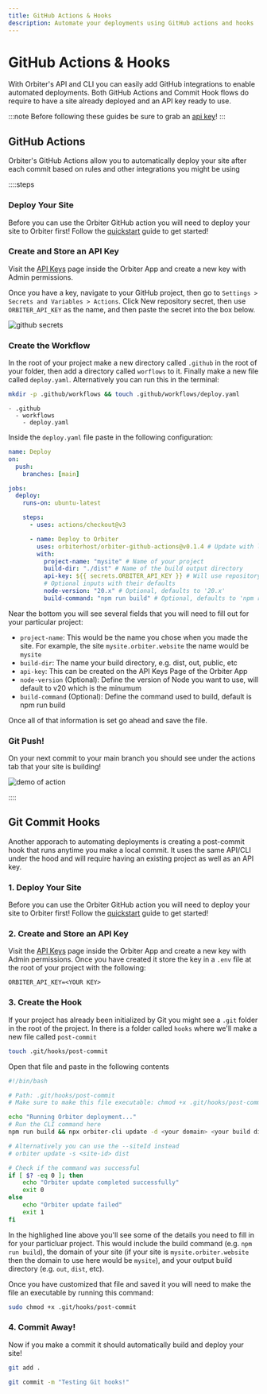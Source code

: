 ```yaml
---
title: GitHub Actions & Hooks
description: Automate your deployments using GitHub actions and hooks
---
```


# GitHub Actions & Hooks

With Orbiter's API and CLI you can easily add GitHub integrations to enable automated deployments. Both GitHub Actions and Commit Hook flows do require to have a site already deployed and an API key ready to use.

:::note
Before following these guides be sure to grab an [api key](https://app.orbiter.host/api-keys)!
:::

## GitHub Actions

Orbiter's GitHub Actions allow you to automatically deploy your site after each commit based on rules and other integrations you might be using

::::steps

### Deploy Your Site

Before you can use the Orbiter GitHub action you will need to deploy your site to Orbiter first! Follow the [quickstart](/quickstart) guide to get started!

### Create and Store an API Key

Visit the [API Keys](https://app.orbiter.host/api-keys) page inside the Orbiter App and create a new key with Admin permissions.

Once you have a key, navigate to your GitHub project, then go to `Settings > Secrets and Variables > Actions`. Click New repository secret, then use `ORBITER_API_KEY` as the name, and then paste the secret into the box below.

![github secrets](https://cdn.orbiter.host/ipfs/bafybeidf2hixnpueelza2wfbchglap6m6ndrqh2ybthbwclhvjoandbdli)

### Create the Workflow

In the root of your project make a new directory called `.github` in the root of your folder, then add a directory called `worflows` to it. Finally make a new file called `deploy.yaml`. Alternatively you can run this in the terminal:

```bash [terminal]
mkdir -p .github/workflows && touch .github/workflows/deploy.yaml
```

```
- .github
  - workflows
    - deploy.yaml
```

Inside the `deploy.yaml` file paste in the following configuration:

```yaml
name: Deploy
on:
  push:
    branches: [main]

jobs:
  deploy:
    runs-on: ubuntu-latest

    steps:
      - uses: actions/checkout@v3

      - name: Deploy to Orbiter
        uses: orbiterhost/orbiter-github-actions@v0.1.4 # Update with latest version
        with:
          project-name: "mysite" # Name of your project
          build-dir: "./dist" # Name of the build output directory
          api-key: ${{ secrets.ORBITER_API_KEY }} # Will use repository secret
          # Optional inputs with their defaults
          node-version: "20.x" # Optional, defaults to '20.x'
          build-command: "npm run build" # Optional, defaults to 'npm run build'
```

Near the bottom you will see several fields that you will need to fill out for your particular project:

- `project-name`: This would be the name you chose when you made the site. For example, the site `mysite.orbiter.website` the name would be `mysite`
- `build-dir`: The name your build directory, e.g. dist, out, public, etc
- `api-key`: This can be created on the API Keys Page of the Orbiter App
- `node-version` (Optional): Define the version of Node you want to use, will default to v20 which is the minumum
- `build-command` (Optional): Define the command used to build, default is npm run build

Once all of that information is set go ahead and save the file.

### Git Push!

On your next commit to your main branch you should see under the actions tab that your site is building!

![demo of action](https://cdn.orbiter.host/ipfs/bafybeib7nqeuttuwiqjp7omsmj6cimodte2yk5iiqhyatmmpbb7brndvde)

::::

## Git Commit Hooks

Another apporach to automating deployments is creating a post-commit hook that runs anytime you make a local commit. It uses the same API/CLI under the hood and will require having an existing project as well as an API key.

### 1. Deploy Your Site

Before you can use the Orbiter GitHub action you will need to deploy your site to Orbiter first! Follow the [quickstart](/quickstart) guide to get started!

### 2. Create and Store an API Key

Visit the [API Keys](https://app.orbiter.host/api-keys) page inside the Orbiter App and create a new key with Admin permissions. Once you have created it store the key in a `.env` file at the root of your project with the following:

```
ORBITER_API_KEY=<YOUR KEY>
```

### 3. Create the Hook

If your project has already been initialized by Git you might see a `.git` folder in the root of the project. In there is a folder called `hooks` where we'll make a new file called `post-commit`

```bash [terminal]
touch .git/hooks/post-commit
```

Open that file and paste in the following contents

```bash
#!/bin/bash

# Path: .git/hooks/post-commit
# Make sure to make this file executable: chmod +x .git/hooks/post-commit

echo "Running Orbiter deployment..."
# Run the CLI command here
npm run build && npx orbiter-cli update -d <your domain> <your build directory> #[!code hl]

# Alternatively you can use the --siteId instead
# orbiter update -s <site-id> dist

# Check if the command was successful
if [ $? -eq 0 ]; then
    echo "Orbiter update completed successfully"
    exit 0
else
    echo "Orbiter update failed"
    exit 1
fi
```

In the highlighed line above you'll see some of the details you need to fill in for your particluar project. This would include the build command (e.g. `npm run build`), the domain of your site (if your site is `mysite.orbiter.website` then the domain to use here would be `mysite`), and your output build directory (e.g. `out`, `dist`, etc).

Once you have customized that file and saved it you will need to make the file an executable by running this command:

```bash [terminal]
sudo chmod +x .git/hooks/post-commit
```

### 4. Commit Away!

Now if you make a commit it should automatically build and deploy your site!

```bash [terminal]
git add .

git commit -m "Testing Git hooks!"
```
